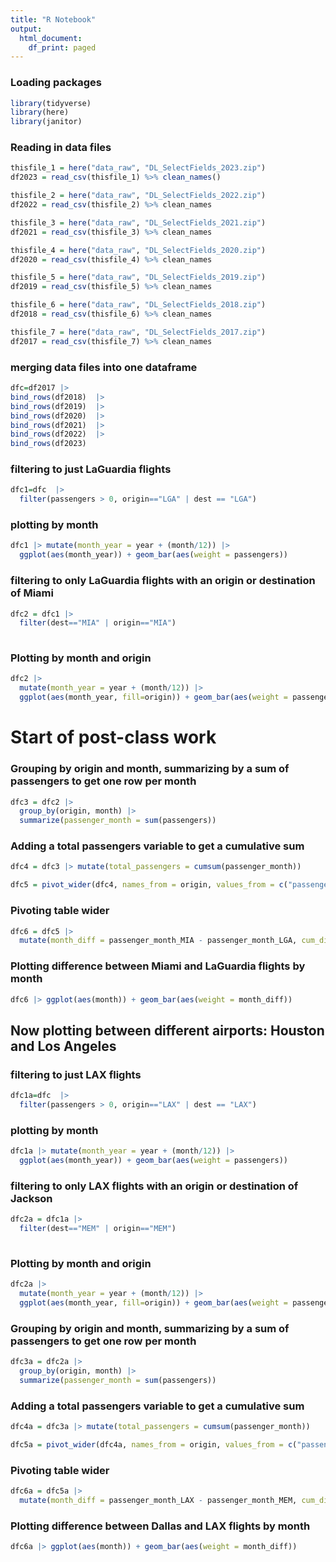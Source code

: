 ```yaml
---
title: "R Notebook"
output:
  html_document:
    df_print: paged
---
```


### Loading packages
```r
library(tidyverse)
library(here)
library(janitor)
```

### Reading in data files
```r
thisfile_1 = here("data_raw", "DL_SelectFields_2023.zip")
df2023 = read_csv(thisfile_1) %>% clean_names()

thisfile_2 = here("data_raw", "DL_SelectFields_2022.zip")
df2022 = read_csv(thisfile_2) %>% clean_names

thisfile_3 = here("data_raw", "DL_SelectFields_2021.zip")
df2021 = read_csv(thisfile_3) %>% clean_names

thisfile_4 = here("data_raw", "DL_SelectFields_2020.zip")
df2020 = read_csv(thisfile_4) %>% clean_names

thisfile_5 = here("data_raw", "DL_SelectFields_2019.zip")
df2019 = read_csv(thisfile_5) %>% clean_names

thisfile_6 = here("data_raw", "DL_SelectFields_2018.zip")
df2018 = read_csv(thisfile_6) %>% clean_names

thisfile_7 = here("data_raw", "DL_SelectFields_2017.zip")
df2017 = read_csv(thisfile_7) %>% clean_names
```

### merging data files into one dataframe
```r
dfc=df2017 |>
bind_rows(df2018)  |>
bind_rows(df2019)  |>
bind_rows(df2020)  |>
bind_rows(df2021)  |>
bind_rows(df2022)  |>
bind_rows(df2023)
```

### filtering to just LaGuardia flights
```r
dfc1=dfc  |>
  filter(passengers > 0, origin=="LGA" | dest == "LGA")
```

### plotting by month
```r
dfc1 |> mutate(month_year = year + (month/12)) |> 
  ggplot(aes(month_year)) + geom_bar(aes(weight = passengers)) 
```
### filtering to only LaGuardia flights with an origin or destination of Miami
```r
dfc2 = dfc1 |>  
  filter(dest=="MIA" | origin=="MIA")
  
```

### Plotting by month and origin
```r
dfc2 |> 
  mutate(month_year = year + (month/12)) |>
  ggplot(aes(month_year, fill=origin)) + geom_bar(aes(weight = passengers, color=origin), position = 'dodge') 
```
# Start of post-class work

### Grouping by origin and month, summarizing by a sum of passengers to get one row per month
```r
dfc3 = dfc2 |> 
  group_by(origin, month) |>
  summarize(passenger_month = sum(passengers))
```
### Adding a total passengers variable to get a cumulative sum
```r
dfc4 = dfc3 |> mutate(total_passengers = cumsum(passenger_month))
```

```r
dfc5 = pivot_wider(dfc4, names_from = origin, values_from = c("passenger_month", "total_passengers"))
```

### Pivoting table wider
```r
dfc6 = dfc5 |>
  mutate(month_diff = passenger_month_MIA - passenger_month_LGA, cum_diff = total_passengers_MIA - total_passengers_LGA)
```

### Plotting difference between Miami and LaGuardia flights by month
```r
dfc6 |> ggplot(aes(month)) + geom_bar(aes(weight = month_diff))
```

## Now plotting between different airports: Houston and Los Angeles
### filtering to just LAX flights
```r
dfc1a=dfc  |>
  filter(passengers > 0, origin=="LAX" | dest == "LAX")
```

### plotting by month
```r
dfc1a |> mutate(month_year = year + (month/12)) |> 
  ggplot(aes(month_year)) + geom_bar(aes(weight = passengers)) 
```

### filtering to only LAX flights with an origin or destination of Jackson
```r
dfc2a = dfc1a |>  
  filter(dest=="MEM" | origin=="MEM")
  
```

### Plotting by month and origin
```r
dfc2a |> 
  mutate(month_year = year + (month/12)) |>
  ggplot(aes(month_year, fill=origin)) + geom_bar(aes(weight = passengers, color=origin), position = 'dodge') 
```

### Grouping by origin and month, summarizing by a sum of passengers to get one row per month
```r
dfc3a = dfc2a |> 
  group_by(origin, month) |>
  summarize(passenger_month = sum(passengers))
```
### Adding a total passengers variable to get a cumulative sum
```r
dfc4a = dfc3a |> mutate(total_passengers = cumsum(passenger_month))
```

```r
dfc5a = pivot_wider(dfc4a, names_from = origin, values_from = c("passenger_month", "total_passengers"))
```

### Pivoting table wider
```r
dfc6a = dfc5a |>
  mutate(month_diff = passenger_month_LAX - passenger_month_MEM, cum_diff = total_passengers_LAX - total_passengers_MEM)
```

### Plotting difference between Dallas and LAX flights by month
```r
dfc6a |> ggplot(aes(month)) + geom_bar(aes(weight = month_diff))
```


